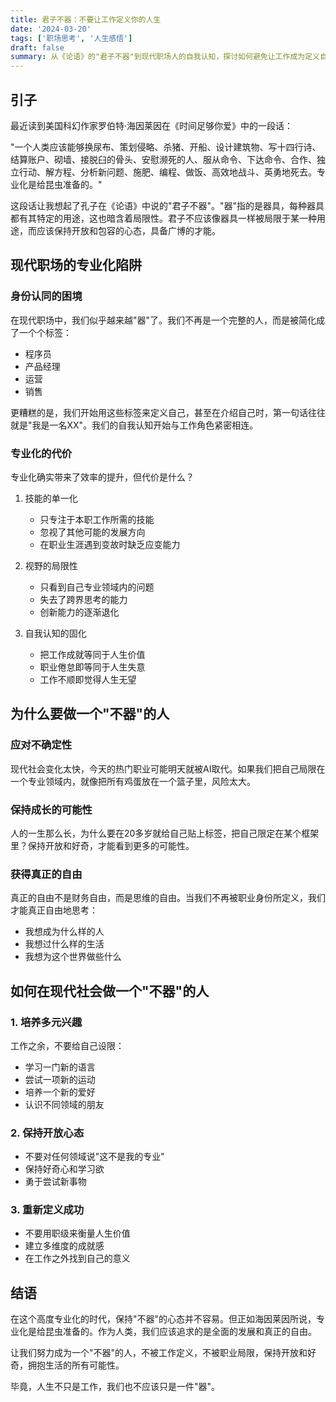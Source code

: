 ```yaml
---
title: 君子不器：不要让工作定义你的人生
date: '2024-03-20'
tags: ['职场思考', '人生感悟']
draft: false
summary: 从《论语》的"君子不器"到现代职场人的自我认知，探讨如何避免让工作成为定义自我的唯一标准。
---
```


## 引子

最近读到美国科幻作家罗伯特·海因莱因在《时间足够你爱》中的一段话：

"一个人类应该能够换尿布、策划侵略、杀猪、开船、设计建筑物、写十四行诗、结算账户、砌墙、接脱臼的骨头、安慰濒死的人、服从命令、下达命令、合作、独立行动、解方程、分析新问题、施肥、编程、做饭、高效地战斗、英勇地死去。专业化是给昆虫准备的。"

这段话让我想起了孔子在《论语》中说的"君子不器"。"器"指的是器具，每种器具都有其特定的用途，这也暗含着局限性。君子不应该像器具一样被局限于某一种用途，而应该保持开放和包容的心态，具备广博的才能。

## 现代职场的专业化陷阱

### 身份认同的困境

在现代职场中，我们似乎越来越"器"了。我们不再是一个完整的人，而是被简化成了一个个标签：
- 程序员
- 产品经理
- 运营
- 销售

更糟糕的是，我们开始用这些标签来定义自己，甚至在介绍自己时，第一句话往往就是"我是一名XX"。我们的自我认知开始与工作角色紧密相连。

### 专业化的代价

专业化确实带来了效率的提升，但代价是什么？

1. 技能的单一化
   - 只专注于本职工作所需的技能
   - 忽视了其他可能的发展方向
   - 在职业生涯遇到变故时缺乏应变能力

2. 视野的局限性
   - 只看到自己专业领域内的问题
   - 失去了跨界思考的能力
   - 创新能力的逐渐退化

3. 自我认知的固化
   - 把工作成就等同于人生价值
   - 职业倦怠即等同于人生失意
   - 工作不顺即觉得人生无望

## 为什么要做一个"不器"的人

### 应对不确定性

现代社会变化太快，今天的热门职业可能明天就被AI取代。如果我们把自己局限在一个专业领域内，就像把所有鸡蛋放在一个篮子里，风险太大。

### 保持成长的可能性

人的一生那么长，为什么要在20多岁就给自己贴上标签，把自己限定在某个框架里？保持开放和好奇，才能看到更多的可能性。

### 获得真正的自由

真正的自由不是财务自由，而是思维的自由。当我们不再被职业身份所定义，我们才能真正自由地思考：
- 我想成为什么样的人
- 我想过什么样的生活
- 我想为这个世界做些什么

## 如何在现代社会做一个"不器"的人

### 1. 培养多元兴趣

工作之余，不要给自己设限：
- 学习一门新的语言
- 尝试一项新的运动
- 培养一个新的爱好
- 认识不同领域的朋友

### 2. 保持开放心态

- 不要对任何领域说"这不是我的专业"
- 保持好奇心和学习欲
- 勇于尝试新事物

### 3. 重新定义成功

- 不要用职级来衡量人生价值
- 建立多维度的成就感
- 在工作之外找到自己的意义

## 结语

在这个高度专业化的时代，保持"不器"的心态并不容易。但正如海因莱因所说，专业化是给昆虫准备的。作为人类，我们应该追求的是全面的发展和真正的自由。

让我们努力成为一个"不器"的人，不被工作定义，不被职业局限，保持开放和好奇，拥抱生活的所有可能性。

毕竟，人生不只是工作，我们也不应该只是一件"器"。 
